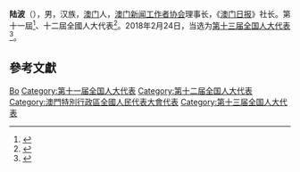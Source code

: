 '''陆波'''（{{bd|1950年||}}），男，汉族，[[澳门|澳门]]人，[[澳门新闻工作者协会|澳门新闻工作者协会]]理事长，《[[澳门日报|澳门日报]]》社长。第十一屆<ref>{{cite news|title=全国人大代表信息-陆波|url= http://210.82.31.1:8084/delegate/viewDelegate.action?dbid=112698|accessdate=2013-04-05|newspaper=全国人大网|archive-url=https://web.archive.org/web/20140527213326/http://www.npc.gov.cn/delegate/viewDelegate.action?dbid=112698|archive-date=2014-05-27|dead-url=yes}}</ref>、十二屆全國人大代表<ref>{{cite news|title=全国人大代表信息-陆波|url= http://210.82.31.1:8084/delegate/viewDelegate.action?dbid=122698|accessdate=2013-04-05|newspaper=全国人大网|archive-url=https://web.archive.org/web/20140528032532/http://www.npc.gov.cn/delegate/viewDelegate.action?dbid=122698|archive-date=2014-05-28|dead-url=yes}}</ref>。2018年2月24日，当选为[[第十三届全国人大代表|第十三届全国人大代表]]<ref>{{Cite web|title=（受权发布）中华人民共和国第十三届全国人民代表大会代表名单-中新网|url=http://www.chinanews.com/gn/2018/02-25/8453959.shtml|accessdate=2021-02-13|work=中新网}}</ref>。

== 參考文獻 ==
{{reflist}}

{{中国文学艺术界联合会第十届全国委员会}}

{{Authority control}}

{{DEFAULTSORT:Lu陆}}
[[Category:陸姓|Bo]]
[[Category:第十一届全国人大代表|Category:第十一届全国人大代表]]
[[Category:第十二届全国人大代表|Category:第十二届全国人大代表]]
[[Category:澳門特別行政區全國人民代表大會代表|Category:澳門特別行政區全國人民代表大會代表]]
[[Category:第十三届全国人大代表|Category:第十三届全国人大代表]]


{{中国政治人物小作品}}